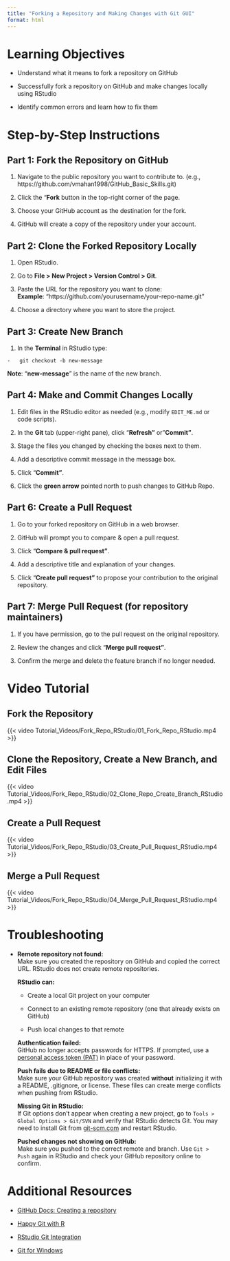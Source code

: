 ```yaml
---
title: "Forking a Repository and Making Changes with Git GUI"
format: html
---
```


# Learning Objectives {.unnumbered}

-   Understand what it means to fork a repository on GitHub

-   Successfully fork a repository on GitHub and make changes locally using RStudio

-   Identify common errors and learn how to fix them

# Step-by-Step Instructions {.unnumbered}

## Part 1: Fork the Repository on GitHub {.unnumbered}

1.  Navigate to the public repository you want to contribute to. (e.g., https://github.com/vmahan1998/GitHub_Basic_Skills.git)

2.  Click the "**Fork** button in the top-right corner of the page.

3.  Choose your GitHub account as the destination for the fork.

4.  GitHub will create a copy of the repository under your account.

## Part 2: Clone the Forked Repository Locally {.unnumbered}

1.  Open RStudio.

2.  Go to **File \> New Project \> Version Control \> Git**.

3.  Paste the URL for the repository you want to clone:\
    **Example**: "https://github.com/yourusername/your-repo-name.git"

4.  Choose a directory where you want to store the project.

## Part 3: Create New Branch {.unnumbered}

1.  In the **Terminal** in RStudio type:

```         
-   git checkout -b new-message
```

**Note**: "**new-message**" is the name of the new branch.

## Part 4: Make and Commit Changes Locally {.unnumbered}

1.  Edit files in the RStudio editor as needed (e.g., modify `EDIT_ME.md` or code scripts).

2.  In the **Git** tab (upper-right pane), click "**Refresh"** or "**Commit"**.

3.  Stage the files you changed by checking the boxes next to them.

4.  Add a descriptive commit message in the message box.

5.  Click "**Commit"**.

6.  Click the **green arrow** pointed north to push changes to GitHub Repo.

## Part 6: Create a Pull Request {.unnumbered}

1.  Go to your forked repository on GitHub in a web browser.

2.  GitHub will prompt you to compare & open a pull request.

3.  Click "**Compare & pull request"**.

4.  Add a descriptive title and explanation of your changes.

5.  Click "**Create pull request"** to propose your contribution to the original repository.

## Part 7: Merge Pull Request (for repository maintainers) {.unnumbered}

1.  If you have permission, go to the pull request on the original repository.

2.  Review the changes and click "**Merge pull request"**.

3.  Confirm the merge and delete the feature branch if no longer needed.

# Video Tutorial {.unnumbered}

## Fork the Repository {.unnumbered}

{{< video Tutorial_Videos/Fork_Repo_RStudio/01_Fork_Repo_RStudio.mp4 >}}

## Clone the Repository, Create a New Branch, and Edit Files {.unnumbered}

{{< video Tutorial_Videos/Fork_Repo_RStudio/02_Clone_Repo_Create_Branch_RStudio.mp4 >}}

## Create a Pull Request {.unnumbered}

{{< video Tutorial_Videos/Fork_Repo_RStudio/03_Create_Pull_Request_RStudio.mp4 >}}

## Merge a Pull Request {.unnumbered}

{{< video Tutorial_Videos/Fork_Repo_RStudio/04_Merge_Pull_Request_RStudio.mp4 >}}

# Troubleshooting {.unnumbered}

-   **Remote repository not found:**\
    Make sure you created the repository on GitHub and copied the correct URL. RStudio does not create remote repositories.

    **RStudio can:**

    -   Create a local Git project on your computer

    -   Connect to an existing remote repository (one that already exists on GitHub)

    -   Push local changes to that remote

    **Authentication failed:**\
    GitHub no longer accepts passwords for HTTPS. If prompted, use a [personal access token (PAT)](https://github.com/settings/tokens) in place of your password.

    **Push fails due to README or file conflicts:**\
    Make sure your GitHub repository was created **without** initializing it with a README, .gitignore, or license. These files can create merge conflicts when pushing from RStudio.

    **Missing Git in RStudio:**\
    If Git options don’t appear when creating a new project, go to `Tools > Global Options > Git/SVN` and verify that RStudio detects Git. You may need to install Git from [git-scm.com](https://git-scm.com) and restart RStudio.

    **Pushed changes not showing on GitHub:**\
    Make sure you pushed to the correct remote and branch. Use `Git > Push` again in RStudio and check your GitHub repository online to confirm.

# Additional Resources {.unnumbered}

-   [GitHub Docs: Creating a repository](https://docs.github.com/en/get-started/quickstart/create-a-repo)

<!-- -->

-   [Happy Git with R](https://happygitwithr.com)

-   [RStudio Git Integration](https://support.posit.co/hc/en-us/articles/200532077)

-   [Git for Windows](https://gitforwindows.org)
